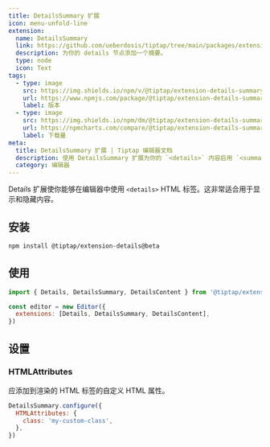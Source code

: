 ```yaml
---
title: DetailsSummary 扩展
icon: menu-unfold-line
extension:
  name: DetailsSummary
  link: https://github.com/ueberdosis/tiptap/tree/main/packages/extension-details-summary
  description: 为你的 details 节点添加一个摘要。
  type: node
  icon: Text
tags:
  - type: image
    src: https://img.shields.io/npm/v/@tiptap/extension-details-summary.svg?label=version
    url: https://www.npmjs.com/package/@tiptap/extension-details-summary
    label: 版本
  - type: image
    src: https://img.shields.io/npm/dm/@tiptap/extension-details-summary.svg
    url: https://npmcharts.com/compare/@tiptap/extension-details-summary?minimal=true
    label: 下载量
meta:
  title: DetailsSummary 扩展 | Tiptap 编辑器文档
  description: 使用 DetailsSummary 扩展为你的 `<details>` 内容启用 `<summary>` HTML 标签。详情请查看我们的文档！
  category: 编辑器
---
```



Details 扩展使你能够在编辑器中使用 `<details>` HTML 标签。这非常适合用于显示和隐藏内容。

<CodeDemo path="/Nodes/Details" />

## 安装

```bash
npm install @tiptap/extension-details@beta
```

## 使用

```js
import { Details, DetailsSummary, DetailsContent } from '@tiptap/extension-details'

const editor = new Editor({
  extensions: [Details, DetailsSummary, DetailsContent],
})
```

## 设置

### HTMLAttributes

应添加到渲染的 HTML 标签的自定义 HTML 属性。

```js
DetailsSummary.configure({
  HTMLAttributes: {
    class: 'my-custom-class',
  },
})
```